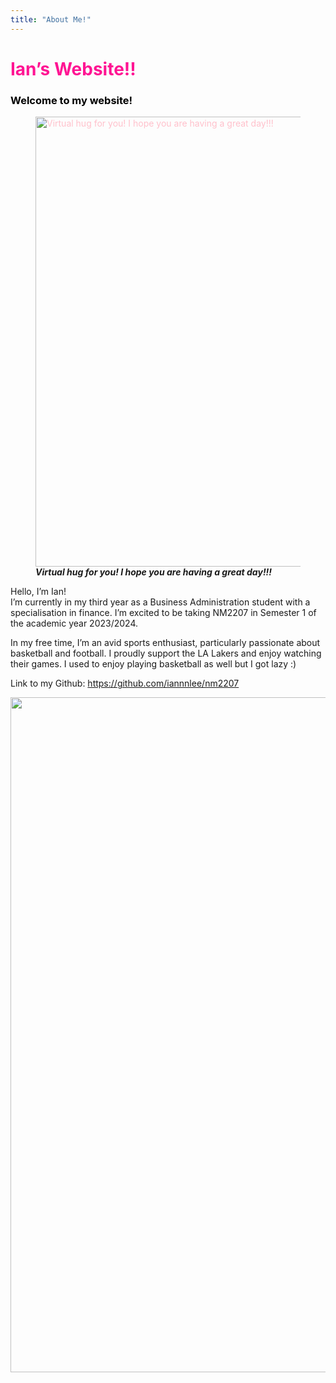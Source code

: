 ```yaml
---
title: "About Me!" 
---
```


# Ian's Website!! {style="color: deeppink"}

### Welcome to my website! {style="color: black"}

![***Virtual hug for you! I hope you are having a great day!!!***](https://i.ytimg.com/vi/wJO-MTh6NNo/maxresdefault.jpg){style="color: pink" fig-align="center" width="720"}

Hello, I'm Ian! <br> I'm currently in my third year as a Business Administration student with a specialisation in finance. I'm excited to be taking NM2207 in Semester 1 of the academic year 2023/2024.

In my free time, I'm an avid sports enthusiast, particularly passionate about basketball and football. I proudly support the LA Lakers and enjoy watching their games. I used to enjoy playing basketball as well but I got lazy :)

Link to my Github: <https://github.com/iannnlee/nm2207>

<a href="https://cdn.vox-cdn.com/thumbor/Si2spWe-6jYnWh8roDPVRV7izC4=/0x0:1192x795/1400x788/filters:focal(596x398:597x399)/cdn.vox-cdn.com/uploads/chorus_asset/file/22312759/rickroll_4k.jpg" target="_blank"> ![](duckdrawing.jpeg){style="color: pink" fig-align="center" width="1080"} </a>
